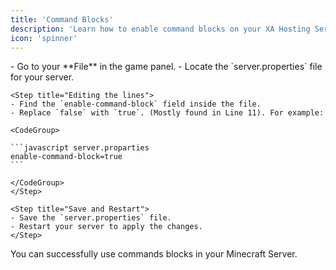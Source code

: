 ```yaml
--- 
title: 'Command Blocks' 
description: 'Learn how to enable command blocks on your XA Hosting Server.' 
icon: 'spinner' 
---
```

<Steps>
    <Step title="Open server.properties">
    - Go to your **File** in the game panel.  
    - Locate the `server.properties` file for your server.
    </Step>

    <Step title="Editing the lines">
    - Find the `enable-command-block` field inside the file.  
    - Replace `false` with `true`. (Mostly found in Line 11). For example:

    <CodeGroup>

    ```javascript server.proparties
    enable-command-block=true
    ```

    </CodeGroup>
    </Step>

    <Step title="Save and Restart">
    - Save the `server.properties` file.  
    - Restart your server to apply the changes.
    </Step>
</Steps>

<Check>
    You can successfully use commands blocks in your Minecraft Server.
</Check>
